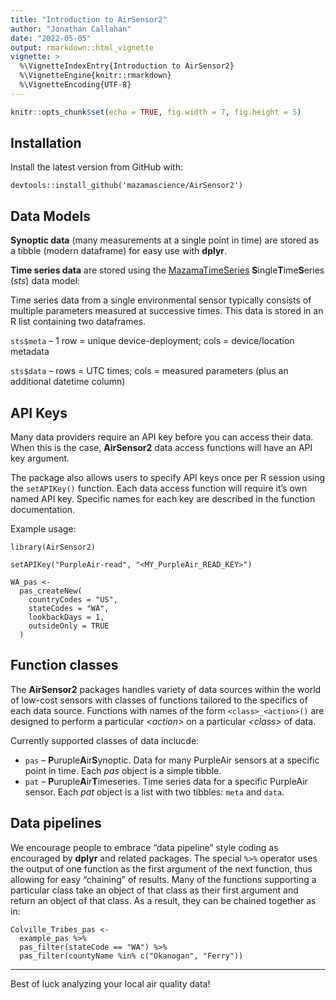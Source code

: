 ```yaml
---
title: "Introduction to AirSensor2"
author: "Jonathan Callahan"
date: "2022-05-05"
output: rmarkdown::html_vignette
vignette: >
  %\VignetteIndexEntry{Introduction to AirSensor2}
  %\VignetteEngine{knitr::rmarkdown}
  %\VignetteEncoding{UTF-8}
---
```


```r
knitr::opts_chunk$set(echo = TRUE, fig.width = 7, fig.height = 5)
```

## Installation

Install the latest version from GitHub with:

`devtools::install_github('mazamascience/AirSensor2')`

## Data Models

**Synoptic data** (many measurements at a single point in time) are stored as a
tibble (modern dataframe) for easy use with **dplyr**.

**Time series data** are stored using the [MazamaTimeSeries](https://mazamascience.github.io/MazamaTimeSeries/)
**S**ingle**T**ime**S**eries (_sts_) data model:

Time series data from a single environmental sensor typically consists of multiple 
parameters measured at successive times. This data is stored in an R list 
containing two dataframes.

`sts$meta` – 1 row = unique device-deployment; cols = device/location metadata

`sts$data` – rows = UTC times; cols = measured parameters (plus an additional datetime column)


## API Keys

Many data providers require an API key before you can access their data. When
this is the case, **AirSensor2** data access functions will have an API key
argument.

The package also allows users to specify API keys once per R session using the
`setAPIKey()` function. Each data access function will require it's own named
API key. Specific names for each key are described in the function documentation.

Example usage:

```
library(AirSensor2)

setAPIKey("PurpleAir-read", "<MY_PurpleAir_READ_KEY>")

WA_pas <-
  pas_createNew(
    countryCodes = "US",
    stateCodes = "WA",
    lookbackDays = 1,
    outsideOnly = TRUE
  )
```

## Function classes

The **AirSensor2** packages handles variety of data sources within the world of 
low-cost sensors with classes of functions tailored to the specifics of each
data source. Functions with names of the form `<class>_<action>()` are designed
to perform a particular _\<action>_ on a particular _\<class>_ of data.

Currently supported classes of data inclucde:

* `pas` -- **P**uruple**A**ir**S**ynoptic. Data for many PurpleAir sensors
at a specific point in time. Each _pas_ object is a simple tibble.
* `pat` -- **P**uruple**A**ir**T**imeseries. Time series data for a specific
PurpleAir sensor. Each _pat_ object is a list with two tibbles: `meta` and `data`.

## Data pipelines

We encourage people to embrace "data pipeline" style coding as encouraged by
**dplyr** and related packages. The special `%>%` operator uses the output
of one function as the first argument of the next function, thus allowing for 
easy "chaining" of results. Many of the functions supporting a particular
class take an object of that class as their first argument and return an object
of that class. As a result, they can be chained together as in:

```
Colville_Tribes_pas <-
  example_pas %>%
  pas_filter(stateCode == "WA") %>%
  pas_filter(countyName %in% c("Okanogan", "Ferry"))
```

----

Best of luck analyzing your local air quality data!

